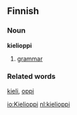 ==Finnish==
===Noun===
'''kielioppi'''
#[[grammar]]
===Related words===
[[kieli]], [[oppi]]

[[io:Kielioppi]]
[[nl:kielioppi]]